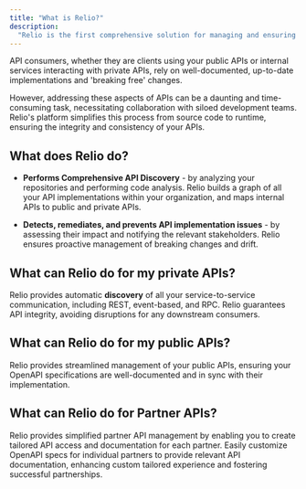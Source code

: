 ```yaml
---
title: "What is Relio?"
description:
  "Relio is the first comprehensive solution for managing and ensuring the integrity of your APIs from source code to runtime."
---
```


API consumers, whether they are clients using your public APIs or internal services interacting with private APIs, rely on well-documented, up-to-date implementations and 'breaking free' changes.

However, addressing these aspects of APIs can be a daunting and time-consuming task, necessitating collaboration with siloed development teams. Relio's platform simplifies this process from source code to runtime, ensuring the integrity and consistency of your APIs. 


## What does Relio do?

- **Performs Comprehensive API Discovery** - by analyzing your repositories and performing code analysis. Relio builds a graph of all your API implementations within your organization, and maps internal APIs to public and private APIs.

- **Detects, remediates, and prevents API implementation issues** - by assessing their impact and notifying the relevant stakeholders. Relio ensures proactive management of breaking changes and drift.

## What can Relio do for my private APIs?

Relio provides automatic **discovery** of all your service-to-service communication, including REST, event-based, and RPC. Relio guarantees API integrity, avoiding disruptions for any downstream consumers.

## What can Relio do for my public APIs?

Relio provides streamlined management of your public APIs, ensuring your OpenAPI specifications are well-documented and in sync with their implementation.

## What can Relio do for Partner APIs?

Relio provides simplified partner API management by enabling you to create tailored API access and documentation for each partner. Easily customize OpenAPI specs for individual partners to provide relevant API documentation, enhancing custom tailored experience and fostering successful partnerships.
